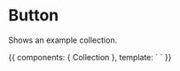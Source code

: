 
<Meta title="User / Components" component={Collection} />

# Button

<ArgsTable of={Collection} />

Shows an example collection.

<Canvas>
  <Story name=" Base Collection">
    {{
        components: { Collection },
        template: `
          <collection/>
          `
    }}
  </Story>
</Canvas>